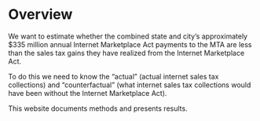# Overview

We want to estimate whether the combined state and city's approximately \$335 million annual Internet Marketplace Act payments to the MTA are less than the sales tax gains they have realized from the Internet Marketplace Act.

To do this we need to know the "actual" (actual internet sales tax collections) and "counterfactual" (what internet sales tax collections would have been without the Internet Marketplace Act).

This website documents methods and presents results.
